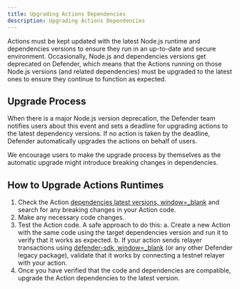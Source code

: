 ```yaml
---
title: Upgrading Actions Dependencies
description: Upgrading Actions Dependencies
---
```


Actions must be kept updated with the latest Node.js runtime and dependencies versions to ensure they run in an up-to-date and secure environment. Occasionally, Node.js and dependencies versions get deprecated on Defender, which means that the Actions running on those Node.js versions (and related dependencies) must be upgraded to the latest ones to ensure they continue to function as expected.

## Upgrade Process

When there is a major Node.js version deprecation, the Defender team notifies users about this event and sets a deadline for upgrading actions to the latest dependency versions. If no action is taken by the deadline, Defender automatically upgrades the actions on behalf of users. 

<Callout type='warn'>
We encourage users to make the upgrade process by themselves as the automatic upgrade might introduce breaking changes in dependencies.
</Callout>

## How to Upgrade Actions Runtimes

1. Check the Action [dependencies latest versions, window=_blank](https://docs.openzeppelin.com/defender/module/actions#environment) and search for any breaking changes in your Action code.
2. Make any necessary code changes.
3. Test the Action code. A safe approach to do this:
  a. Create a new Action with the same code using the target dependencies version and run it to verify that it works as expected.
  b. If your action sends relayer transactions using [defender-sdk, window=_blank](https://docs.openzeppelin.com/defender/sdk) (or any other Defender legacy package), validate that it works by connecting a testnet relayer with your action.
4. Once you have verified that the code and dependencies are compatible, upgrade the Action dependencies to the latest version.

